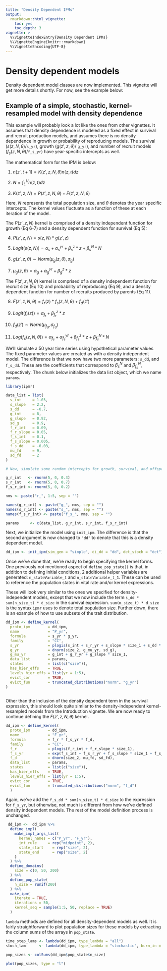 ```yaml
---
title: "Density Dependent IPMs"
output:
  rmarkdown::html_vignette: 
    toc: yes
    toc_depth: 3
vignette: >
  %\VignetteIndexEntry{Density Dependent IPMs}
  %\VignetteEngine{knitr::rmarkdown}
  %\VignetteEncoding{UTF-8}
---
```


# Density dependent models

Density dependent model classes are now implemented. This vignette will get more details shortly. For now, see the example below:

## Example of a simple, stochastic, kernel-resampled model with density dependence

This example will probably look a lot like the ones from other vignettes. It assumes that density dependence is modeled as a fixed effect in survival and recruit production models, and assumes there is no density dependence in growth or probability of reproducing models. The survival ($s(z, N, \theta)$/`s_yr`), growth ($g(z',z, \theta)$/ `g_yr`), and number of recruit models ($f_s(z, N, \theta)$/`f_s_yr`) have year-specific intercepts as well.

The mathematical form for the IPM is below:

1. $n(z', t+1) = K(z', z, N, \theta)n(z, t)dz$

2. $N = \int_L^Un(z,t)dz$

3. $K(z', z, N) = P(z', z, N, \theta) + F(z', z, N, \theta)$

Here, $N$ represents the total population size, and $\theta$ denotes the year specific intercepts. The kernel values fluctuate as a function of these at each iteration of the model.

The $P(z', z, N)$ kernel is comprised of a density independent function for growth (Eq 6-7) and a density dependent function for survival (Eq 5):

4. $P(z', z, N) = s(z, N) * g(z', z)$

5. $Logit(s(z, N)) = \alpha_s + \alpha_s^{yr} + \beta_s^z * z + \beta_s^{N} * N$

6. $g(z', z, \theta) \sim Norm(\mu_g(z, \theta), \sigma_g)$

7. $\mu_g(z, \theta) = \alpha_g + \alpha_g^{yr} + \beta_g^z * z$

The $F(z',z, N, \theta)$ kernel is comprised of a density independent function for recruit size (Eq 10) and probability of reproducing (Eq 9), and a density dependent function for number of recruits produced by parents (Eq 11).

8. $F(z', z, N, \theta) = f_r(z) * f_s(z, N, \theta) + f_d(z')$

9. $Logit(f_r(z)) = \alpha_{f_r} + \beta_{f_r}^z * z$

10. $f_d(z') \sim Norm(\mu_{f_d}, \sigma_{f_d})$

11. $Log(f_s(z, N, \theta)) = \alpha_{f_s} + \alpha_{f_s}^{yr} + \beta_{f_s}^z * z + \beta_{f_s}^N * N$

We'll simulate a 50 year time series using hypothetical parameter values. The fixed parameter values are created as with a density independent model. The difference is that we now have two more parameters: `s_dd`, and `f_s_dd`. These are the coefficients that correspond to $\beta_s^N$ and $\beta_{f_s}^N$, respectively. The chunk below initializes the data list object, which we name `params`.


```r

library(ipmr)

data_list = list(
  s_int     = 1.03,
  s_slope   = 2.2,
  s_dd      = -0.7,
  g_int     = 8,
  g_slope   = 0.92,
  sd_g      = 0.9,
  f_r_int   = 0.09,
  f_r_slope = 0.05,
  f_s_int   = 0.1,
  f_s_slope = 0.005,
  f_s_dd    = -0.03,
  mu_fd     = 9,
  sd_fd     = 2
)

# Now, simulate some random intercepts for growth, survival, and offspring production

g_r_int   <- rnorm(5, 0, 0.3)
s_r_int   <- rnorm(5, 0, 0.7)
f_s_r_int <- rnorm(5, 0, 0.2)

nms <- paste("r_", 1:5, sep = "")

names(g_r_int) <- paste("g_", nms, sep = "")
names(s_r_int) <- paste("s_", nms, sep = "")
names(f_s_r_int) <- paste("f_s_", nms, sep = "")

params     <- c(data_list, g_r_int, s_r_int, f_s_r_int)

```


Next, we initialize the model using `init_ipm`. The difference is that the second argument is now changed to `"dd"` to denote that this is a density dependent model.

```r

dd_ipm <- init_ipm(sim_gen = "simple", di_dd = "dd", det_stoch = "det")
```

Once we've done that, we're ready to begin specifying the kernel forms. One previously not mentioned aspect of `define_pop_state()` is that, in addition to defining initial conditions, 2 additional helper variables are generated: `n_stateVariable_t` and `n_stateVariable_t_1`. These can be used to reference the population states in vital rate and/or kernel expressions.

These will look very similar to the ones we specified for density-independent models, except that we now include the term `s_dd * sum(n_size_t) * d_size` in the survival expression. `sum(n_size_t) * d_size` is the syntax `ipmr` uses to denote total population size. Further down, there is an example of how to use subsets of the trait distribution. 

```r
dd_ipm <- define_kernel(
  proto_ipm        = dd_ipm,
  name             = "P_yr",
  formula          = s_yr * g_yr,
  family           = "CC",
  s_yr             = plogis(s_int + s_r_yr + s_slope * size_1 + s_dd * sum(n_size_t) * d_size),
  g_yr             = dnorm(size_2, g_mu_yr, sd_g),
  g_mu_yr          = g_int + g_r_yr + g_slope * size_1,
  data_list        = params,
  states           = list(c("size")),
  has_hier_effs    = TRUE,
  levels_hier_effs = list(yr = 1:5),
  evict_cor        = TRUE,
  evict_fun        = truncated_distributions("norm", "g_yr")
) 
  
```

Other than the inclusion of the density dependent term in the survival expression, this should look quite similar to the density-independent kernel-resampled models from the Introduction vignette. We are now ready to continue defining the $F(z',z,N,\theta)$ kernel.


```r

dd_ipm <- define_kernel(
  proto_ipm        = dd_ipm,
  name             = "F_yr",
  formula          = f_r * f_s_yr * f_d,
  family           = "CC",
  f_r              = plogis(f_r_int + f_r_slope * size_1),
  f_s_yr           = exp(f_s_int + f_s_r_yr + f_s_slope * size_1 + f_s_dd * sum(n_size_t) * d_size),
  f_d              = dnorm(size_2, mu_fd, sd_fd),
  data_list        = params,
  states           = list(c("size")),
  has_hier_effs    = TRUE,
  levels_hier_effs = list(yr = 1:5),
  evict_cor        = TRUE,
  evict_fun        = truncated_distributions("norm", "f_d")
  ) 

```

Again, we've add the `f_s_dd * sum(n_size_t) * d_size` to the expression for `f_s_yr`, but otherwise, not much is different from how we've defined density independent models. The rest of the model definition process is unchanged.

```r
 dd_ipm <-  dd_ipm %>%
  define_impl(
    make_impl_args_list(
      kernel_names = c("P_yr", "F_yr"),
      int_rule     = rep("midpoint", 2),
      state_start    = rep("size", 2),
      state_end      = rep("size", 2)
    )
  ) %>%
  define_domains(
    size = c(0, 50, 200)
  ) %>%
  define_pop_state(
    n_size = runif(200)
  ) %>%
  make_ipm(
    iterate = TRUE,
    iterations = 50,
    kernel_seq = sample(1:5, 50, replace = TRUE)
  )


```

`lambda` methods are defined for all density-dependent models as well. It is fairly straightforward to plot population sizes for these models by extracting the column sums of the arrays in `pop_state`.  

```r
time_step_lams <- lambda(dd_ipm, type_lambda = "all")
stoch_lam      <- lambda(dd_ipm, type_lambda = "stochastic", burn_in = 0.15)

pop_sizes <- colSums(dd_ipm$pop_state$n_size)

plot(pop_sizes, type = "l")

```

